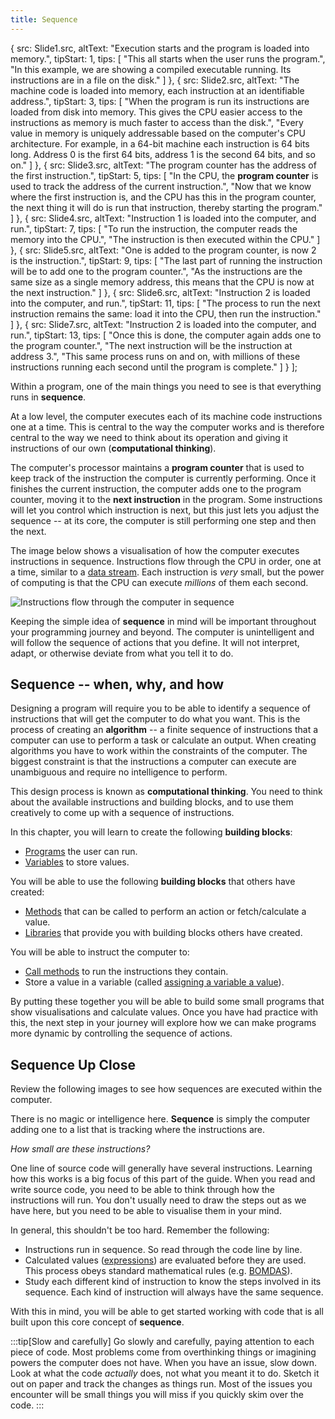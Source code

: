```yaml
---
title: Sequence
---
```


  {
    src: Slide1.src,
    altText: "Execution starts and the program is loaded into memory.",
    tipStart: 1,
    tips: [
      "This all starts when the user runs the program.",
      "In this example, we are showing a compiled executable running. Its instructions are in a file on the disk."
    ]
  },
  {
    src: Slide2.src,
    altText: "The machine code is loaded into memory, each instruction at an identifiable address.",
    tipStart: 3,
    tips: [
      "When the program is run its instructions are loaded from disk into memory. This gives the CPU easier access to the instructions as memory is much faster to access than the disk.",
      "Every value in memory is uniquely addressable based on the computer's CPU architecture. For example, in a 64-bit machine each instruction is 64 bits long. Address 0 is the first 64 bits, address 1 is the second 64 bits, and so on."
    ]
  },
  {
    src: Slide3.src,
    altText: "The program counter has the address of the first instruction.",
    tipStart: 5,
    tips: [
      "In the CPU, the <strong>program counter</strong> is used to track the address of the current instruction.",
      "Now that we know where the first instruction is, and the CPU has this in the program counter, the next thing it will do is run that instruction, thereby starting the program."
    ]
  },
  {
    src: Slide4.src,
    altText: "Instruction 1 is loaded into the computer, and run.",
    tipStart: 7,
    tips: [
      "To run the instruction, the computer reads the memory into the CPU.",
      "The instruction is then executed within the CPU."
    ]
  },
  {
    src: Slide5.src,
    altText: "One is added to the program counter, is now 2 is the instruction.",
    tipStart: 9,
    tips: [
      "The last part of running the instruction will be to add one to the program counter.",
      "As the instructions are the same size as a single memory address, this means that the CPU is now at the next instruction."
    ]
  },
  {
    src: Slide6.src,
    altText: "Instruction 2 is loaded into the computer, and run.",
    tipStart: 11,
    tips: [
      "The process to run the next instruction remains the same: load it into the CPU, then run the instruction."
    ]
  },
  {
    src: Slide7.src,
    altText: "Instruction 2 is loaded into the computer, and run.",
    tipStart: 13,
    tips: [
      "Once this is done, the computer again adds one to the program counter.",
      "The next instruction will be the instruction at address 3.",
      "This same process runs on and on, with millions of these instructions running each second until the program is complete."
    ]
  }
];

Within a program, one of the main things you need to see is that everything runs in **sequence**.

At a low level, the computer executes each of its machine code instructions one at a time. This is central to the way the computer works and is therefore central to the way we need to think about its operation and giving it instructions of our own (**computational thinking**).

The computer's processor maintains a **program counter** that is used to keep track of the instruction the computer is currently performing. Once it finishes the current instruction, the computer adds one to the program counter, moving it to the **next instruction** in the program. Some instructions will let you control which instruction is next, but this just lets you adjust the sequence -- at its core, the computer is still performing one step and then the next.

The image below shows a visualisation of how the computer executes instructions in sequence.
Instructions flow through the CPU in order, one at a time, similar to a [data stream](/book/part-0-getting-started/2-computer-use/1-concepts/09-streams).
Each instruction is *very* small, but the power of computing is that the CPU can execute *millions* of them each second.

![Instructions flow through the computer in sequence](./images/sequence-concept.png)

Keeping the simple idea of **sequence** in mind will be important throughout your programming journey and beyond. The computer is unintelligent and will follow the sequence of actions that you define. It will not interpret, adapt, or otherwise deviate from what you tell it to do.

## Sequence -- when, why, and how

Designing a program will require you to be able to identify a sequence of instructions that will get the computer to do what you want. This is the process of creating an **algorithm** -- a finite sequence of instructions that a computer can use to perform a task or calculate an output. When creating algorithms you have to work within the constraints of the computer. The biggest constraint is that the instructions a computer can execute are unambiguous and require no intelligence to perform.

This design process is known as **computational thinking**. You need to think about the available instructions and building blocks, and to use them creatively to come up with a sequence of instructions.

In this chapter, you will learn to create the following **building blocks**:

- [Programs](/book/part-1-instructions/1-sequence-and-data/1-concepts/00-program) the user can run.
- [Variables](/book/part-1-instructions/1-sequence-and-data/1-concepts/07-variable) to store values.

You will be able to use the following **building blocks** that others have created:

- [Methods](/book/part-1-instructions/1-sequence-and-data/1-concepts/02-method) that can be called to perform an action or fetch/calculate a value.
- [Libraries](/book/part-1-instructions/1-sequence-and-data/1-concepts/10-library) that provide you with building blocks others have created.

You will be able to instruct the computer to:

- [Call methods](/book/part-1-instructions/1-sequence-and-data/1-concepts/03-method-call) to run the instructions they contain.
- Store a value in a variable (called [assigning a variable a value](/book/part-1-instructions/1-sequence-and-data/1-concepts/08-assignment-statement)).

By putting these together you will be able to build some small programs that show visualisations and calculate values.
Once you have had practice with this, the next step in your journey will explore how we can make programs more dynamic by controlling the sequence of actions.

## Sequence Up Close

Review the following images to see how sequences are executed within the computer.

<MySwiper client:only height="" images={sliderImages}></MySwiper>

There is no magic or intelligence here. **Sequence** is simply the computer adding one to a list that is tracking where the instructions are.

*How small are these instructions?*

One line of source code will generally have several instructions.
Learning how this works is a big focus of this part of the guide.
When you read and write source code, you need to be able to think through how the instructions will run.
You don't usually need to draw the steps out as we have here, but you need to be able to visualise them in your mind.

In general, this shouldn't be too hard. Remember the following:

- Instructions run in sequence. So read through the code line by line.
- Calculated values ([expressions](/book/part-1-instructions/1-sequence-and-data/1-concepts/04-expression)) are evaluated before they are used. This process obeys standard mathematical rules (e.g. [BOMDAS](https://en.wiktionary.org/wiki/BOMDAS#:~:text=English-,Phrase,division%2C%20then%20addition%20and%20subtraction)).
- Study each different kind of instruction to know the steps involved in its sequence. Each kind of instruction will always have the same sequence.

With this in mind, you will be able to get started working with code that is all built upon this core concept of **sequence**.

:::tip[Slow and carefully]
Go slowly and carefully, paying attention to each piece of code. Most problems come from overthinking things or imagining powers the computer does not have. When you have an issue, slow down. Look at what the code *actually* does, not what you meant it to do. Sketch it out on paper and track the changes as things run. Most of the issues you encounter will be small things you will miss if you quickly skim over the code.
:::
